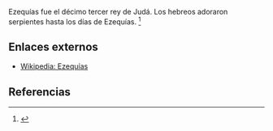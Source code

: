 Ezequías fue el décimo tercer rey de Judá. Los hebreos adoraron serpientes hasta los días de Ezequías. <ref name="n0">{{lib|LU|85|3|3}}</ref> 

== Enlaces externos ==

* [https://es.wikipedia.org/wiki/Ezequías Wikipedia: Ezequías]


== Referencias ==

<references/>
